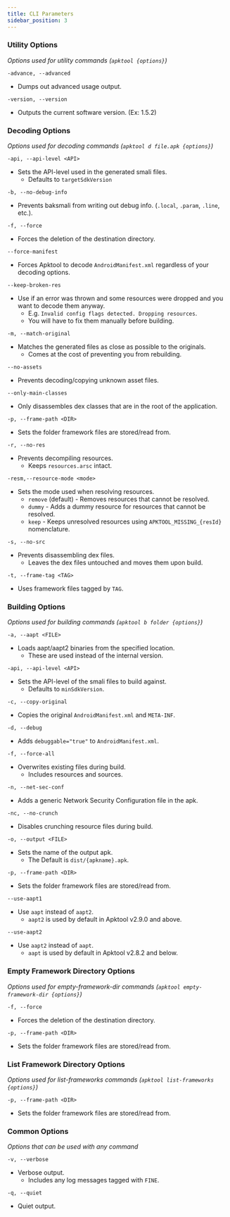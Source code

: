 ```yaml
---
title: CLI Parameters
sidebar_position: 3
---
```


### Utility Options

_Options used for utility commands (`apktool {options}`)_

```
-advance, --advanced
```

- Dumps out advanced usage output.

```
-version, --version
```

- Outputs the current software version. (Ex: 1.5.2)

### Decoding Options

_Options used for decoding commands (`apktool d file.apk {options}`)_

```
-api, --api-level <API>
```

- Sets the API-level used in the generated smali files.
  - Defaults to `targetSdkVersion`

```
-b, --no-debug-info
```

- Prevents baksmali from writing out debug info. (`.local`, `.param`, `.line`, etc.).

```
-f, --force
```

- Forces the deletion of the destination directory.

```
--force-manifest
```

- Forces Apktool to decode `AndroidManifest.xml` regardless of your decoding options.

```
--keep-broken-res
```

- Use if an error was thrown and some resources were dropped and you want to decode them anyway.
  - E.g. `Invalid config flags detected. Dropping resources`.
  - You will have to fix them manually before building.

```
-m, --match-original
```

- Matches the generated files as close as possible to the originals.
  - Comes at the cost of preventing you from rebuilding.

```
--no-assets
```

- Prevents decoding/copying unknown asset files.

```
--only-main-classes
```

- Only disassembles dex classes that are in the root of the application.

```
-p, --frame-path <DIR>
```

- Sets the folder framework files are stored/read from.

```
-r, --no-res
```

- Prevents decompiling resources.
  - Keeps `resources.arsc` intact.

```
-resm,--resource-mode <mode>
```

- Sets the mode used when resolving resources.
  - `remove` (default) - Removes resources that cannot be resolved.
  - `dummy` - Adds a dummy resource for resources that cannot be resolved.
  - `keep` - Keeps unresolved resources using `APKTOOL_MISSING_{resId}` nomenclature.

```
-s, --no-src
```

- Prevents disassembling dex files.
  - Leaves the dex files untouched and moves them upon build.

```
-t, --frame-tag <TAG>
```

- Uses framework files tagged by `TAG`.

### Building Options

_Options used for building commands (`apktool b folder {options}`)_

```
-a, --aapt <FILE>
```

- Loads aapt/aapt2 binaries from the specified location.
  - These are used instead of the internal version.

```
-api, --api-level <API>
```

- Sets the API-level of the smali files to build against.
  - Defaults to `minSdkVersion`.

```
-c, --copy-original
```

- Copies the original `AndroidManifest.xml` and `META-INF`.

```
-d, --debug
```

- Adds `debuggable="true"` to `AndroidManifest.xml`.

```
-f, --force-all
```

- Overwrites existing files during build.
  - Includes resources and sources.

```
-n, --net-sec-conf
```

- Adds a generic Network Security Configuration file in the apk.

```
-nc, --no-crunch
```

- Disables crunching resource files during build.

```
-o, --output <FILE>
```

- Sets the name of the output apk.
  - The Default is `dist/{apkname}.apk`.

```
-p, --frame-path <DIR>
```

- Sets the folder framework files are stored/read from.

```
--use-aapt1
```

- Use `aapt` instead of `aapt2`.
  - `aapt2` is used by default in Apktool v2.9.0 and above.

```
--use-aapt2
```

- Use `aapt2` instead of `aapt`.
  - `aapt` is used by default in Apktool v2.8.2 and below.

### Empty Framework Directory Options

_Options used for empty-framework-dir commands (`apktool empty-framework-dir {options}`)_

```
-f, --force
```

- Forces the deletion of the destination directory.

```
-p, --frame-path <DIR>
```

- Sets the folder framework files are stored/read from.

### List Framework Directory Options

_Options used for list-frameworks commands (`apktool list-frameworks {options}`)_

```
-p, --frame-path <DIR>
```

- Sets the folder framework files are stored/read from.

### Common Options

_Options that can be used with any command_

```
-v, --verbose
```

- Verbose output.
  - Includes any log messages tagged with `FINE`.

```
-q, --quiet
```

- Quiet output.
